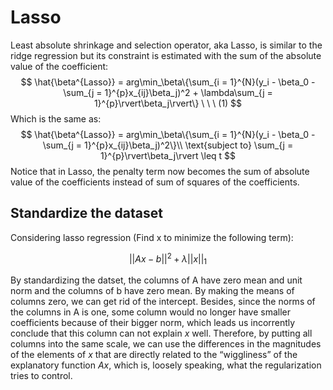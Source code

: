 # Lasso
Least absolute shrinkage and selection operator, aka Lasso, is similar to the ridge regression but its constraint is estimated with the sum of the absolute value of the coefficient: 
$$
\hat{\beta^{Lasso}} = arg\min_\beta\{\sum_{i = 1}^{N}(y_i - \beta_0 - \sum_{j = 1}^{p}x_{ij}\beta_j)^2 + \lambda\sum_{j = 1}^{p}\rvert\beta_j\rvert\} \ \ \ (1)
$$
Which is the same as:
$$
\hat{\beta^{Lasso}} = arg\min_\beta\{\sum_{i = 1}^{N}(y_i - \beta_0 - \sum_{j = 1}^{p}x_{ij}\beta_j)^2\}\\
\text{subject to} \sum_{j = 1}^{p}\rvert\beta_j\rvert \leq t
$$
Notice that in Lasso, the penalty term now becomes the sum of absolute value of the coefficients instead of sum of squares of the coefficients. 

## Standardize the dataset
 
Considering lasso regression (Find x to minimize the following term):

$$
\rvert \rvert Ax-b\rvert \rvert^2 +\lambda \rvert \rvert x \rvert \rvert_1
$$

By standardizing the datset, the columns of A have zero mean and unit norm and the columns of b have zero mean. By making the means of columns zero, we can get rid of the intercept. Besides, since the norms of the columns in A is one, some column would no longer have smaller coefficients because of their bigger norm, which leads us incorrently conclude that this column can not explain $x$ well. Therefore, by putting all columns into the same scale, we can use the differences in the magnitudes of the elements of $x$ that are directly related to the "wiggliness" of the explanatory function $Ax$, which is, loosely speaking, what the regularization tries to control.


